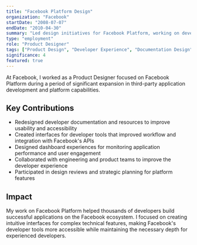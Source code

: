 ```yaml
---
title: "Facebook Platform Design"
organization: "Facebook"
startDate: "2008-07-07"
endDate: "2010-04-30"
summary: "Led design initiatives for Facebook Platform, working on developer tools, documentation interfaces, and improving the overall developer experience."
type: "employment"
role: "Product Designer"
tags: ["Product Design", "Developer Experience", "Documentation Design", "API Design", "Information Architecture"]
significance: 4
featured: true
---
```


At Facebook, I worked as a Product Designer focused on Facebook Platform during a period of significant expansion in third-party application development and platform capabilities.

## Key Contributions

- Redesigned developer documentation and resources to improve usability and accessibility
- Created interfaces for developer tools that improved workflow and integration with Facebook's APIs
- Designed dashboard experiences for monitoring application performance and user engagement
- Collaborated with engineering and product teams to improve the developer experience
- Participated in design reviews and strategic planning for platform features

## Impact

My work on Facebook Platform helped thousands of developers build successful applications on the Facebook ecosystem. I focused on creating intuitive interfaces for complex technical features, making Facebook's developer tools more accessible while maintaining the necessary depth for experienced developers.